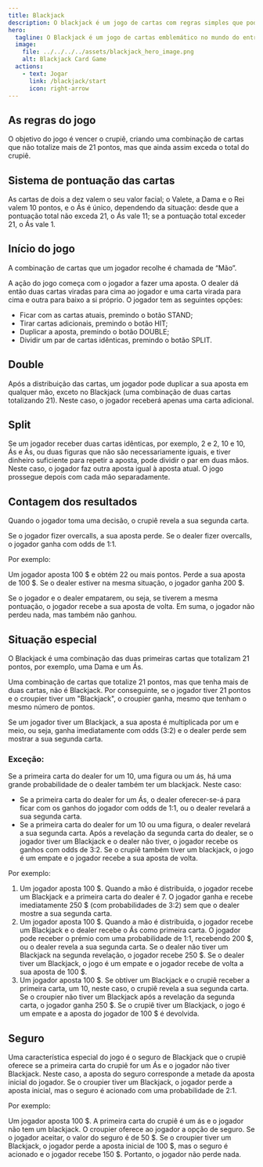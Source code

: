```yaml
---
title: Blackjack
description: O blackjack é um jogo de cartas com regras simples que pode jogar online gratuitamente e sem necessidade de registo.
hero:
  tagline: O Blackjack é um jogo de cartas emblemático no mundo do entretenimento, devido às suas regras simples e à sua natureza dinâmica.
  image:
    file: ../../../../assets/blackjack_hero_image.png
    alt: Blackjack Card Game
  actions:
    - text: Jogar
      link: /blackjack/start
      icon: right-arrow
---
```



<YandexMetrika />

## As regras do jogo

O objetivo do jogo é vencer o crupiê, criando uma combinação de cartas que não totalize mais de 21 pontos, mas que ainda assim exceda o total do crupiê.

## Sistema de pontuação das cartas

As cartas de dois a dez valem o seu valor facial; o Valete, a Dama e o Rei valem 10 pontos, e o Ás é único, dependendo da situação: desde que a pontuação total não exceda 21, o Ás vale 11; se a pontuação total exceder 21, o Ás vale 1.

## Início do jogo

A combinação de cartas que um jogador recolhe é chamada de “Mão”.

A ação do jogo começa com o jogador a fazer uma aposta. O dealer dá então duas cartas viradas para cima ao jogador e uma carta virada para cima e outra para baixo a si próprio. O jogador tem as seguintes opções:
- Ficar com as cartas atuais, premindo o botão STAND;
- Tirar cartas adicionais, premindo o botão HIT;
- Duplicar a aposta, premindo o botão DOUBLE;
- Dividir um par de cartas idênticas, premindo o botão SPLIT.

## Double

Após a distribuição das cartas, um jogador pode duplicar a sua aposta em qualquer mão, exceto no Blackjack (uma combinação de duas cartas totalizando 21). Neste caso, o jogador receberá apenas uma carta adicional.

## Split

Se um jogador receber duas cartas idênticas, por exemplo, 2 e 2, 10 e 10, Ás e Ás, ou duas figuras que não são necessariamente iguais, e tiver dinheiro suficiente para repetir a aposta, pode dividir o par em duas mãos. Neste caso, o jogador faz outra aposta igual à aposta atual. O jogo prossegue depois com cada mão separadamente.

## Contagem dos resultados

Quando o jogador toma uma decisão, o crupiê revela a sua segunda carta.

Se o jogador fizer overcalls, a sua aposta perde. Se o dealer fizer overcalls, o jogador ganha com odds de 1:1.

<Aside>
Por exemplo:

Um jogador aposta 100 $ e obtém 22 ou mais pontos. Perde a sua aposta de 100 $. Se o dealer estiver na mesma situação, o jogador ganha 200 $.
</Aside>
Se o jogador e o dealer empatarem, ou seja, se tiverem a mesma pontuação, o jogador recebe a sua aposta de volta. Em suma, o jogador não perdeu nada, mas também não ganhou.

## Situação especial

O Blackjack é uma combinação das duas primeiras cartas que totalizam 21 pontos, por exemplo, uma Dama e um Ás.

Uma combinação de cartas que totalize 21 pontos, mas que tenha mais de duas cartas, não é Blackjack. Por conseguinte, se o jogador tiver 21 pontos e o croupier tiver um "Blackjack", o croupier ganha, mesmo que tenham o mesmo número de pontos.

Se um jogador tiver um Blackjack, a sua aposta é multiplicada por um e meio, ou seja, ganha imediatamente com odds (3:2) e o dealer perde sem mostrar a sua segunda carta.

### Exceção:

Se a primeira carta do dealer for um 10, uma figura ou um ás, há uma grande probabilidade de o dealer também ter um blackjack. Neste caso:
- Se a primeira carta do dealer for um Ás, o dealer oferecer-se-á para ficar com os ganhos do jogador com odds de 1:1, ou o dealer revelará a sua segunda carta.
- Se a primeira carta do dealer for um 10 ou uma figura, o dealer revelará a sua segunda carta.
Após a revelação da segunda carta do dealer, se o jogador tiver um Blackjack e o dealer não tiver, o jogador recebe os ganhos com odds de 3:2. Se o crupiê também tiver um blackjack, o jogo é um empate e o jogador recebe a sua aposta de volta.

<Aside>
Por exemplo:

1) Um jogador aposta 100 $. Quando a mão é distribuída, o jogador recebe um Blackjack e a primeira carta do dealer é 7. O jogador ganha e recebe imediatamente 250 $ (com probabilidades de 3:2) sem que o dealer mostre a sua segunda carta.
2) Um jogador aposta 100 $. Quando a mão é distribuída, o jogador recebe um Blackjack e o dealer recebe o Ás como primeira carta. O jogador pode receber o prémio com uma probabilidade de 1:1, recebendo 200 $, ou o dealer revela a sua segunda carta. Se o dealer não tiver um Blackjack na segunda revelação, o jogador recebe 250 $. Se o dealer tiver um Blackjack, o jogo é um empate e o jogador recebe de volta a sua aposta de 100 $.
3) Um jogador aposta 100 $. Se obtiver um Blackjack e o crupiê receber a primeira carta, um 10, neste caso, o crupiê revela a sua segunda carta. Se o croupier não tiver um Blackjack após a revelação da segunda carta, o jogador ganha 250 $. Se o crupiê tiver um Blackjack, o jogo é um empate e a aposta do jogador de 100 $ é devolvida.
</Aside>

## Seguro

Uma característica especial do jogo é o seguro de Blackjack que o crupiê oferece se a primeira carta do crupiê for um Ás e o jogador não tiver Blackjack. Neste caso, a aposta do seguro corresponde a metade da aposta inicial do jogador. Se o croupier tiver um Blackjack, o jogador perde a aposta inicial, mas o seguro é acionado com uma probabilidade de 2:1.

<Aside>
Por exemplo:

Um jogador aposta 100 $. A primeira carta do crupiê é um ás e o jogador não tem um blackjack. O croupier oferece ao jogador a opção de seguro. Se o jogador aceitar, o valor do seguro é de 50 $. Se o croupier tiver um Blackjack, o jogador perde a aposta inicial de 100 $, mas o seguro é acionado e o jogador recebe 150 $. Portanto, o jogador não perde nada.
</Aside>
